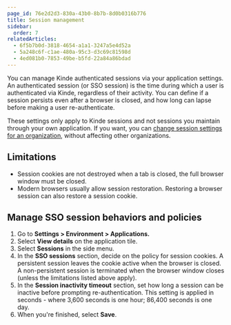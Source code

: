 ```yaml
---
page_id: 76e2d2d3-830a-43b0-8b7b-8d0b0316b776
title: Session management
sidebar:
  order: 7
relatedArticles:
  - 6f5b7b0d-3818-4654-a1a1-3247a5e4d52a 
  - 5a248c6f-c1ae-480a-95c3-d3c69c81598d
  - 4ed081b0-7853-49be-b5fd-22a84a86bdad
---
```


You can manage Kinde authenticated sessions via your application settings. An authenticated session (or SSO session) is the time during which a user is authenticated via Kinde, regardless of their activity. You can define if a session persists even after a browser is closed, and how long can lapse before making a user re-authenticate.

These settings only apply to Kinde sessions and not sessions you maintain through your own application.
If you want, you can [change session settings for an organization](/authenticate/manage-authentication/session-management-per-organization/), without affecting other organizations. 

## Limitations

- Session cookies are not destroyed when a tab is closed, the full browser window must be closed.
- Modern browsers usually allow session restoration. Restoring a browser session can also restore a session cookie.

## Manage SSO session behaviors and policies

1. Go to **Settings > Environment > Applications.**
2. Select **View details** on the application tile.
3. Select **Sessions** in the side menu.
4. In the **SSO sessions** section, decide on the policy for session cookies. A persistent session leaves the cookie active when the browser is closed. A non-persistent session is terminated when the browser window closes (unless the limitations listed above apply). 
5. In the **Session inactivity timeout** section, set how long a session can be inactive before prompting re-authentication. This setting is applied in seconds - where 3,600 seconds is one hour; 86,400 seconds is one day.
6. When you're finished, select **Save**.
